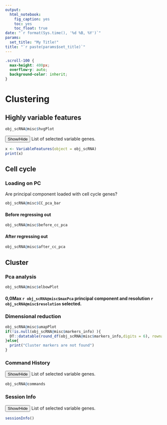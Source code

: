 ```yaml
---
output: 
  html_notebook: 
    fig_caption: yes
    toc: yes
    toc_float: true
date: "`r format(Sys.time(), '%d %B, %Y')`"    
params:
  set_title: "My Title!"
title: "`r paste(params$set_title)`"
---
```


```css
.scroll-100 {
  max-height: 400px;
  overflow-y: auto;
  background-color: inherit;
}
```

# Clustering 
## Highly variable features

```r
obj_scRNA@misc$hvgPlot
```

<button class="btn btn-primary" data-toggle="collapse" data-target="#BlockName"> Show/Hide </button>  List of selected variable genes.
<div id="BlockName" class="collapse"  >  

```r
x <- VariableFeatures(object = obj_scRNA)
print(x)
```

</div>   
   
## Cell cycle

### Loading on PC

Are principal component loaded with cell cycle genes?

```r
obj_scRNA@misc$CC_pca_bar
```

#### Before regressing out
```r
obj_scRNA@misc$before_cc_pca
```

#### After regressing out
```r
obj_scRNA@misc$after_cc_pca 
```

## Cluster

### Pca analysis
```r
obj_scRNA@misc$elbowPlot
```

#### 0,0Max `r obj_scRNA@misc$maxPca` principal component and resolution `r obj_scRNA@misc$resolution` selected.

### Dimensional reduction

```r
obj_scRNA@misc$umapPlot
if(!is.null(obj_scRNA@misc$markers_info) ){
  DT::datatable(round_df(obj_scRNA@misc$markers_info,digits = 6), rownames = FALSE)
}else{
  print("Cluster markers are not found")
}
```

  
  
### Command History

<button class="btn btn-primary" data-toggle="collapse" data-target="#blockHis"> Show/Hide </button>  List of selected variable genes.
<div id="blockHis"  class="collapse">  
```r
obj_scRNA@commands
```

</div>

### Session Info

<button class="btn btn-primary" data-toggle="collapse" data-target="#blockSesn"> Show/Hide </button>  List of selected variable genes.
<div id="blockSesn"  class="collapse">  
```r
sessionInfo()
```

</div>
